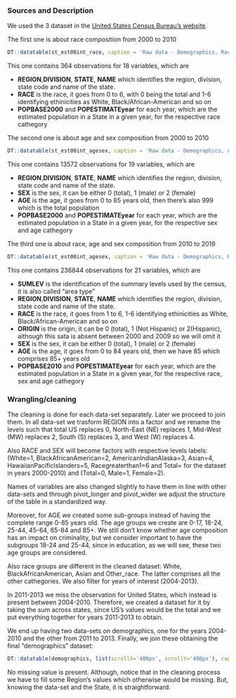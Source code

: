 
### Sources and Description

We used the 3 dataset in the [United States Census Bureau's website](https://www.census.gov/).  

The first one is about race composition from 2000 to 2010
```r
DT::datatable(st_est00int_race, caption = 'Raw data - Demographics, Race, 2000-2010', options = list( scrollX='400px', scrollY='400px'))
```

This one contains 364 observations for 18 variables, which are

<ul>
  <li> <b>REGION</b>,<b>DIVISION</b>, <b>STATE</b>, <b>NAME</b> which identifies the region, division, state code and name of the state. </li>
  <li> <b>RACE</b> is the race, it goes from 0 to 6, with 0 being the total and 1-6 identifying ethinicities as White, Black/African-American and so on </li>
  <li> <b>POPBASE2000</b> and <b>POPESTIMATEyear</b> for each year, which are the estimated population in a State in a given year, for the respective race cathegory</li>
</ul>

The second one is about age and sex composition from 2000 to 2010

```r
DT::datatable(st_est00int_agesex, caption = 'Raw data - Demographics, Age & Sex, 2000-2010', options = list(scrollX='400px', scrollY='400px'))
```
This one contains 13572 observations for 19 variables, which are

<ul>
  <li> <b>REGION</b>,<b>DIVISION</b>, <b>STATE</b>, <b>NAME</b> which identifies the region, division, state code and name of the state. </li>
  <li> <b>SEX</b> is the sex, it can be either 0 (total), 1 (male) or 2 (female) </li>
  <li> <b>AGE</b> is the age, it goes from 0 to 85 years old, then there's also 999 which is the total population </li>
  <li> <b>POPBASE2000</b> and <b>POPESTIMATEyear</b> for each year, which are the estimated population in a State in a given year, for the respective sex and age cathegory</li>
</ul>

The third one is about race, age and sex composition from 2010 to 2019

```r
DT::datatable(st_est00int_agesex, caption = 'Raw data - Demographics, Race, Age & Sex, 2010-2019', options = list(scrollX='400px', scrollY='400px'))
```
This one contains 236844 observations for 21 variables, which are

<ul>
  <li><b>SUMLEV</b> is the identification of the summary levels used by the census, it is also called "area type"</li>
  <li> <b>REGION</b>,<b>DIVISION</b>, <b>STATE</b>, <b>NAME</b> which identifies the region, division, state code and name of the state. </li>
  <li> <b>RACE</b> is the race, it goes from 1 to 6, 1-6 identifying ethinicities as White, Black/African-American and so on </li>
  <li> <b>ORIGIN</b> is the origin, it can be 0 (total), 1 (Not Hispanic) or 2(Hispanic), although this sata is absent between 2000 and 2009 so we will omit it </li>
  <li> <b>SEX</b> is the sex, it can be either 0 (total), 1 (male) or 2 (female) </li>
  <li> <b>AGE</b> is the age, it goes from 0 to 84 years old, then we have 85 which comprises 85+ years old </li>
  <li> <b>POPBASE2010</b> and <b>POPESTIMATEyear</b> for each year, which are the estimated population in a State in a given year, for the respective race, sex and age cathegory</li>
</ul>


### Wrangling/cleaning

The cleaning is done for each data-set separately. Later we proceed to join them.
 In all data-set we trasform REGION into a factor and we rename the levels such that total US replaces 0, North-East (NE) replaces 1, Mid-West (MW) replaces 2, South (S) replaces 3, and West (W) replaces 4. 

Also RACE and SEX will become factors  with respective levels labels: 
(White=1, BlackAfricanAmerican=2, AmericanIndianAlaska=3, Asian=4, HawaiianPacificIslanders=5, Racegreaterthan1=6 and Total= for the dataset in years 2000-2010) and (Total=0, Male=1, Female=2).

Names of variables are also changed slightly to have them in line with other data-sets and through pivot_longer and pivot_wider we adjust the structure of the table in a standardized way. 

Moreover, for AGE we created some sub-groups instead of having the complete range 0-85 years old. 
The age groups we create are 0-17, 18-24, 25-44, 45-64, 65-84 and 85+. We still don't know whether age composition has an impact on criminality, but we consider important to have the subgroups 18-24 and 25-44, since in education, as we will see, these two age groups are considered. 

Also race groups are different in the cleaned dataset: White, BlackAfricanAmerican, Asian and Other_race. The latter comprises all the other cathegories.
We also filter for years of interest (2004-2013).

In 2011-2013 we miss the observation for United States, which instead is present between 2004-2010. Therefore, we created a dataset for it by taking the sum across states, since US's values would be the total and we put everything together for years 2011-2013 to obtain.

We end up having two data-sets on demographics, one for the years 2004-2010 and the other from 2011 to 2013. 
Finally, we join these obtaining the final "demographics" dataset:

```r
DT::datatable(demographics, list(scrollX='400px', scrollY='400px'), caption='Cleaned data - Demographics in US')
```


No missing value is present. Although, notice that in the cleaning process we have to fill some Region's values which otherwise would be missing. But, knowing the data-set and the State, it is straightforward.